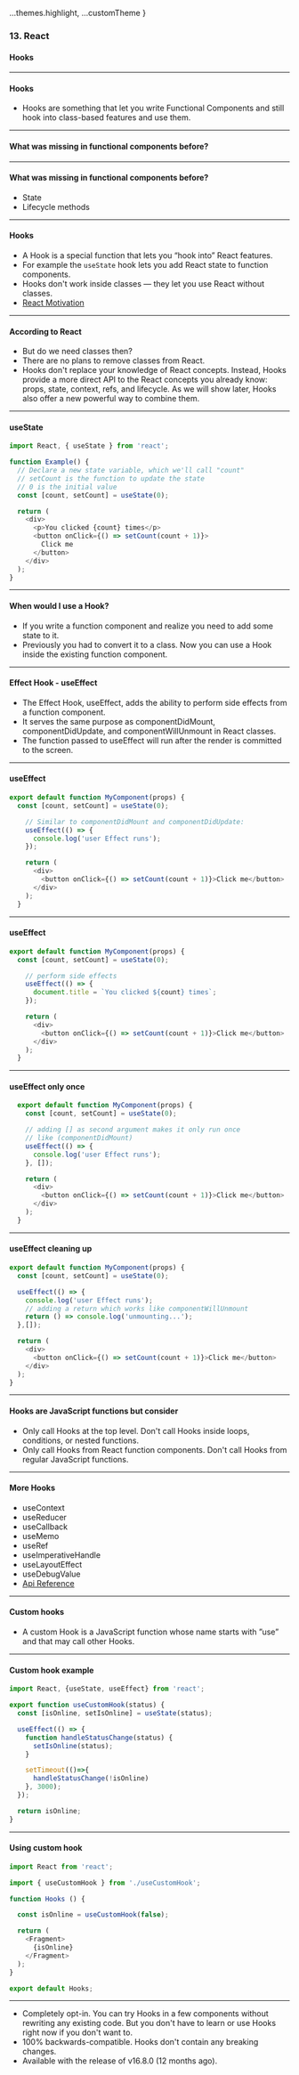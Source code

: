 
  ...themes.highlight,
  ...customTheme
}

### 13. React
#### Hooks

---

#### Hooks

* Hooks are something that let you write Functional Components and still hook into class-based features and use them.

---

#### What was missing in functional components before?

---

#### What was missing in functional components before?

* State
* Lifecycle methods

---

#### Hooks

* A Hook is a special function that lets you “hook into” React features. 
* For example the ```useState``` hook lets you add React state to function components.
* Hooks don't work inside classes — they let you use React without classes.
* <a href="https://reactjs.org/docs/hooks-intro.html#motivation" target="_blank">React Motivation</a>


---

#### According to React

* But do we need classes then?
* There are no plans to remove classes from React.
* Hooks don't replace your knowledge of React concepts. Instead, Hooks provide a more direct API to the React concepts you already know: props, state, context, refs, and lifecycle. As we will show later, Hooks also offer a new powerful way to combine them.

---

####  useState
```JavaScript
import React, { useState } from 'react';

function Example() {
  // Declare a new state variable, which we'll call "count"
  // setCount is the function to update the state
  // 0 is the initial value
  const [count, setCount] = useState(0);

  return (
    <div>
      <p>You clicked {count} times</p>
      <button onClick={() => setCount(count + 1)}>
        Click me
      </button>
    </div>
  );
}
```

---

#### When would I use a Hook? 

* If you write a function component and realize you need to add some state to it.
* Previously you had to convert it to a class. Now you can use a Hook inside the existing function component.


---

#### Effect Hook - useEffect

* The Effect Hook, useEffect, adds the ability to perform side effects from a function component.
* It serves the same purpose as componentDidMount, componentDidUpdate, and componentWillUnmount in React classes.
* The function passed to useEffect will run after the render is committed to the screen.


---

####  useEffect
```JavaScript
export default function MyComponent(props) {
  const [count, setCount] = useState(0);

    // Similar to componentDidMount and componentDidUpdate:
    useEffect(() => {
      console.log('user Effect runs');
    });

    return (
      <div>
        <button onClick={() => setCount(count + 1)}>Click me</button>
      </div>
    );
  }
```

---

####  useEffect
```JavaScript
export default function MyComponent(props) {
  const [count, setCount] = useState(0);

    // perform side effects
    useEffect(() => {
      document.title = `You clicked ${count} times`;
    });

    return (
      <div>
        <button onClick={() => setCount(count + 1)}>Click me</button>
      </div>
    );
  }
```

---

####  useEffect only once
```JavaScript
  export default function MyComponent(props) {
    const [count, setCount] = useState(0);

    // adding [] as second argument makes it only run once
    // like (componentDidMount)
    useEffect(() => {
      console.log('user Effect runs');
    }, []);

    return (
      <div>
        <button onClick={() => setCount(count + 1)}>Click me</button>
      </div>
    );
  }
```

---

####  useEffect cleaning up

```JavaScript
export default function MyComponent(props) {
  const [count, setCount] = useState(0);

  useEffect(() => {
    console.log('user Effect runs');
    // adding a return which works like componentWillUnmount
    return () => console.log('unmounting...');
  },[]);

  return (
    <div>
      <button onClick={() => setCount(count + 1)}>Click me</button>
    </div>
  );
}
```

---

#### Hooks are JavaScript functions but consider

* Only call Hooks at the top level. Don't call Hooks inside loops, conditions, or nested functions.
* Only call Hooks from React function components. Don't call Hooks from regular JavaScript functions.

---

#### More Hooks

* useContext
* useReducer
* useCallback
* useMemo
* useRef
* useImperativeHandle
* useLayoutEffect
* useDebugValue
* <a href="https://reactjs.org/docs/hooks-reference.html" target="_blank">Api Reference</a>

---

#### Custom hooks

* A custom Hook is a JavaScript function whose name starts with ”use” and that may call other Hooks.

---

#### Custom hook example

```JavaScript
import React, {useState, useEffect} from 'react';

export function useCustomHook(status) {
  const [isOnline, setIsOnline] = useState(status);

  useEffect(() => {
    function handleStatusChange(status) {
      setIsOnline(status);
    }

    setTimeout(()=>{
      handleStatusChange(!isOnline)
    }, 3000);
  });

  return isOnline;
}
```

---

#### Using custom hook
```JavaScript
import React from 'react';

import { useCustomHook } from './useCustomHook';

function Hooks () {

  const isOnline = useCustomHook(false);

  return (
    <Fragment>
      {isOnline}
    </Fragment>
  );
}

export default Hooks;
```

---

* Completely opt-in. You can try Hooks in a few components without rewriting any existing code. But you don't have to learn or use Hooks right now if you don't want to.
* 100% backwards-compatible. Hooks don't contain any breaking changes.
* Available with the release of v16.8.0 (12 months ago).